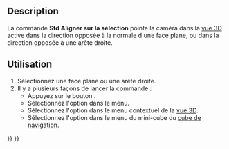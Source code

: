 <languages/>

{{Docnav/fr
|[[Std_ViewFitSelection/fr|Affichage de la sélection]]
|[[Std_ViewIsometric/fr|Vue isométrique]]
|[[Std_View_Menu/fr|Menu Affichage]]
|IconL=Std_ViewFitSelection.svg
|IconR=Std_ViewIsometric.svg
|IconC=Freecad.svg
}}

{{GuiCommand/fr
|Name=Std AlignToSelection
|Name/fr=Std Aligner sur la sélection
|MenuLocation=Affichage → Vues standards → Aligner sur la sélection
|Workbenches=Tous
|Shortcut=
|Version=1.0
|SeeAlso=
}}

==Description==

La commande '''Std Aligner sur la sélection''' pointe la caméra dans la [[3D_view/fr|vue 3D]] active dans la direction opposée à la normale d'une face plane, ou dans la direction opposée à une arête droite.

<span id="Usage"></span>
==Utilisation==

# Sélectionnez une face plane ou une arête droite.
# Il y a plusieurs façons de lancer la commande :
#* Appuyez sur le bouton {{Button|[[Image:Std_AlignToSelection.svg|16px]] [[Std_AlignToSelection/fr|Aligner sur la sélection]]}}.
#* Sélectionnez l'option {{MenuCommand|Affichage → Vues standards → [[Image:Std_AlignToSelection.svg|16px]] Aligner sur la sélection}} dans le menu.
#* Sélectionnez l'option {{MenuCommand|[[Image:Std_AlignToSelection.svg|16px]] Aligner sur la sélection}} dans le menu contextuel de la [[3D_view/fr|vue 3D]].
#* Sélectionnez l'option {{MenuCommand|[[Image:Std_AlignToSelection.svg|16px]] Aligner sur la sélection}} dans le menu du mini-cube du [[Navigation_Cube/fr|cube de navigation]].


{{Docnav/fr
|[[Std_ViewFitSelection/fr|Affichage de la sélection]]
|[[Std_ViewIsometric/fr|Vue isométrique]]
|[[Std_View_Menu/fr|Menu Affichage]]
|IconL=Std_ViewFitSelection.svg
|IconR=Std_ViewIsometric.svg
|IconC=Freecad.svg
}}

{{Std_Base_navi{{#translation:}}}}
{{Userdocnavi{{#translation:}}}}